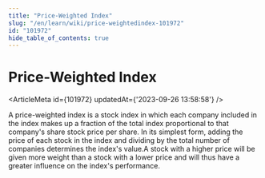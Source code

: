 ```yaml
---
title: "Price-Weighted Index"
slug: "/en/learn/wiki/price-weightedindex-101972"
id: "101972"
hide_table_of_contents: true
---
```



# Price-Weighted Index

<ArticleMeta id={101972} updatedAt={'2023-09-26 13:58:58'} />
<div className='border-solid border-b border-t-0 my-4 border-[var(--ifm-color-gray-300)]' />

A price-weighted index is a stock index in which each company included in the index makes up a fraction of the total index proportional to that company's share stock price per share. In its simplest form, adding the price of each stock in the index and dividing by the total number of companies determines the index's value.A stock with a higher price will be given more weight than a stock with a lower price and will thus have a greater influence on the index's performance.
